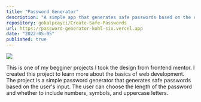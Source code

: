 ```yaml
---
title: "Password Generator"
description: "A simple app that generates safe passwords based on the user's input."
repository: gokalpcayci/Create-Safe-Passwords
url: https://password-generator-kohl-six.vercel.app
date: "2022-05-05"
published: true
---
```


![](/project_images/password-generator.png)

This is one of my begginer projects I took the design from frontend mentor. I created this project to learn more about the basics of web development. The project is a simple password generator that generates safe passwords based on the user's input. The user can choose the length of the password and whether to include numbers, symbols, and uppercase letters.
